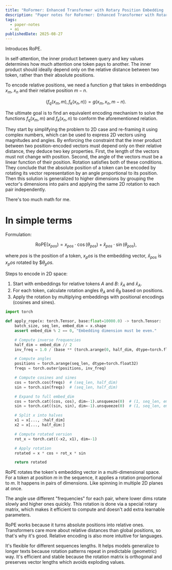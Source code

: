 ```yaml
---
title: "RoFormer: Enhanced Transformer with Rotary Position Embedding | Paper Notes"
description: "Paper notes for RoFormer: Enhanced Transformer with Rotary Position Embedding."
tags:
  - paper-notes
  - ai
publishedDate: 2025-08-27
---
```


Introduces RoPE.

In self-attention, the inner product between query and key values determines how much attention one token pays to another.
The inner product should ideally depend only on the relative distance between two token, rather than their absolute positions.

To encode relative positions, we need a function $g$ that takes in embeddings $x_m$, $x_n$ and their relative position $m-n$.

$$
\langle f_q(x_m, m), f_k(x_n, n) \rangle = g(x_m, x_n, m - n).
$$

The ultimate goal is to find an equivalent encoding mechanism to solve the functions $f_q(x_m,m)$ and $f_k(x_n,n)$ to conform the aforementioned relation.

They start by simplifying the problem to 2D case and re-framing it using complex numbers, which can be used to express 2D vectors using magnitudes and angles.
By enforcing the constraint that the inner product between two position-encoded vectors must depend only on their relative distance, they deduce two key properties.
First, the length of the vectors must not change with position.
Second, the angle of the vectors must be a linear function of their position.
Rotation satisfies both of these conditions.
They conclude that the absolute position of a token can be encoded by rotating its vector representation by an angle proportional to its position.
Then this solution is generalized to higher dimensions by grouping the vector's dimensions into pairs and applying the same 2D rotation to each pair independently.

There's too much math for me.

# In simple terms

Formulation:

$$
\text{RoPE}(x_{pos}) = x_{pos} \cdot \cos(\theta_{pos}) + \hat{x}_{pos} \cdot \sin(\theta_{pos}),
$$

where $pos$ is the position of a token, $x_pos$ is the embedding vector, $\hat{x}_{pos}$ is $x_pos$ rotated by $$\theta_pos$.

Steps to encode in 2D space:
1. Start with embeddings for relative tokens $A$ and $B$: $\hat{x}_A$ and $\hat{x}_A$.
2. For each token, calculate rotation angles $\theta_{A}$ and $\theta_{B}$ based on positions.
3. Apply the rotation by multiplying embeddings with positional encodings (cosines and sines).

```python
import torch

def apply_rope(x: torch.Tensor, base:float=10000.0) -> torch.Tensor:
    batch_size, seq_len, embed_dim = x.shape
    assert embed_dim % 2 == 0, "Embedding dimension must be even."

    # Compute inverse frequencies
    half_dim = embed_dim // 2
    inv_freq = 1.0 / (base ** (torch.arange(0, half_dim, dtype=torch.float32) / half_dim))

    # Compute angles
    positions = torch.arange(seq_len, dtype=torch.float32)
    freqs = torch.outer(positions, inv_freq)

    # Compute cosines and sines
    cos = torch.cos(freqs)  # (seq_len, half_dim)
    sin = torch.sin(freqs)  # (seq_len, half_dim)

    # Expand to full embed_dim
    cos = torch.cat((cos, cos), dim=-1).unsqueeze(0)  # (1, seq_len, embed_dim)
    sin = torch.cat((sin, sin), dim=-1).unsqueeze(0)  # (1, seq_len, embed_dim)

    # Split x into halves
    x1 = x[..., :half_dim]
    x2 = x[..., half_dim:]

    # Compute rotated version
    rot_x = torch.cat((-x2, x1), dim=-1)

    # Apply rotation
    rotated = x * cos + rot_x * sin

    return rotated
```

RoPE rotates the token's embedding vector in a multi-dimensional space.
For a token at position $m$ in the sequence, it applies a rotation proportional to $m$.
It happens in pairs of dimensions.
Like spinning in multiple 2D planes at once.

The angle use different "frequencies" for each pair, where lower dims rotate slowly and higher ones quickly.
This rotation is done via a special rotary matrix, which makes it efficient to compute and doesn't add extra learnable parameters.

RoPE works because it turns absolute positions into relative ones.
Transformers care more about relative distances than global positions, so that's why it's good.
Relative encoding is also more intuitive for languages.

It's flexible for different sequences lengths.
It helps models generalize to longer texts because rotation patterns repeat in predictable (geometric) way.
It's efficient and stable because the rotation matrix is orthogonal and preserves vector lengths which avoids exploding values.
